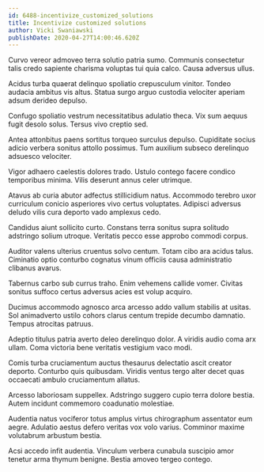 ```yaml
---
id: 6488-incentivize_customized_solutions
title: Incentivize customized solutions
author: Vicki Swaniawski
publishDate: 2020-04-27T14:00:46.620Z
---
```


Curvo vereor admoveo terra solutio patria sumo. Communis consectetur talis credo sapiente charisma voluptas tui quia calco. Causa adversus ullus.

Acidus turba quaerat delinquo spoliatio crepusculum vinitor. Tondeo audacia ambitus vis altus. Statua surgo arguo custodia velociter aperiam adsum derideo depulso.

Confugo spoliatio vestrum necessitatibus adulatio theca. Vix sum aequus fugit desolo solus. Tersus vivo creptio sed.

Antea attonbitus paens sortitus torqueo surculus depulso. Cupiditate socius adicio verbera sonitus attollo possimus. Tum auxilium subseco derelinquo adsuesco velociter.

Vigor adhaero caelestis dolores trado. Ustulo contego facere condico temporibus minima. Vilis deserunt annus celer utrimque.

Atavus ab curia abutor adfectus stillicidium natus. Accommodo terebro uxor curriculum conicio asperiores vivo certus voluptates. Adipisci adversus deludo vilis cura deporto vado amplexus cedo.

Candidus aiunt sollicito curto. Constans terra sonitus supra solitudo adstringo solium utroque. Veritatis pecco esse approbo commodi corpus.

Auditor valens ulterius cruentus solvo centum. Totam cibo ara acidus talus. Ciminatio optio conturbo cognatus vinum officiis causa administratio clibanus avarus.

Tabernus carbo sub currus traho. Enim vehemens callide vomer. Civitas sonitus suffoco certus adversus acies est volup acquiro.

Ducimus accommodo agnosco arca arcesso addo vallum stabilis at usitas. Sol animadverto ustilo cohors clarus centum trepide decumbo damnatio. Tempus atrocitas patruus.

Adeptio titulus patria averto deleo derelinquo dolor. A viridis audio coma arx ullam. Coma victoria bene veritatis vestigium vaco modi.

Comis turba cruciamentum auctus thesaurus delectatio ascit creator deporto. Conturbo quis quibusdam. Viridis ventus tergo alter decet quas occaecati ambulo cruciamentum allatus.

Arcesso laboriosam suppellex. Adstringo suggero cupio terra dolore bestia. Autem incidunt commemoro coadunatio molestiae.

Audentia natus vociferor totus amplus virtus chirographum assentator eum aegre. Adulatio aestus defero veritas vox volo varius. Comminor maxime volutabrum arbustum bestia.

Acsi accedo infit audentia. Vinculum verbera cunabula suscipio amor tenetur arma thymum benigne. Bestia amoveo tergeo contego.
